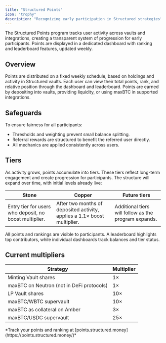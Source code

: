 ```yaml
---
title: "Structured Points"
icon: "trophy"
description: "Recognizing early participation in Structured strategies"
---
```


The Structured Points program tracks user activity across vaults and integrations, creating a transparent system of progression for early participants. Points are displayed in a dedicated dashboard with ranking and leaderboard features, updated weekly.

## Overview

<CardGroup cols={3}>
  <Card title="Weekly allocation" icon="calendar" iconType="duotone">
    Points are distributed on a fixed weekly schedule, based on holdings and activity in Structured vaults.
  </Card>

  <Card title="Transparent tracking" icon="chart-line" iconType="duotone">
    Each user can view their total points, rank, and relative position through the dashboard and leaderboard.
  </Card>
    
  <Card title="Strategy-based earning" icon="coins" iconType="duotone">
    Points are earned by depositing into vaults, providing liquidity, or using maxBTC in supported integrations.
  </Card>
</CardGroup>

## Safeguards

To ensure fairness for all participants:

- Thresholds and weighting prevent small balance splitting.
- Referral rewards are structured to benefit the referred user directly.
- All mechanics are applied consistently across users.

## Tiers

As activity grows, points accumulate into tiers. These tiers reflect long-term engagement and create progression for participants. The structure will expand over time, with initial levels already live:

| **Stone** | **Copper** | **Future tiers**  |
| --- | --- | --- |
| Entry tier for users who deposit, no boost multiplier. | After two months of deposited activity, applies a 1.1× boost multiplier. | Additional tiers will follow as the program expands. |

All points and rankings are visible to participants. A leaderboard highlights top contributors, while individual dashboards track balances and tier status.

## **Current multipliers**

| **Strategy** | **Multiplier** |
| --- | --- |
| Minting Vault shares | 1× |
| maxBTC on Neutron (not in DeFi protocols) | 1× |
| LP Vault shares | 10× |
| maxBTC/WBTC supervault | 10× |
| maxBTC as collateral on Amber | 3× |
| maxBTC/USDC supervault | 25× |

<Note>
*Track your points and ranking at [points.structured.money](https://points.structured.money/)*
</Note>
